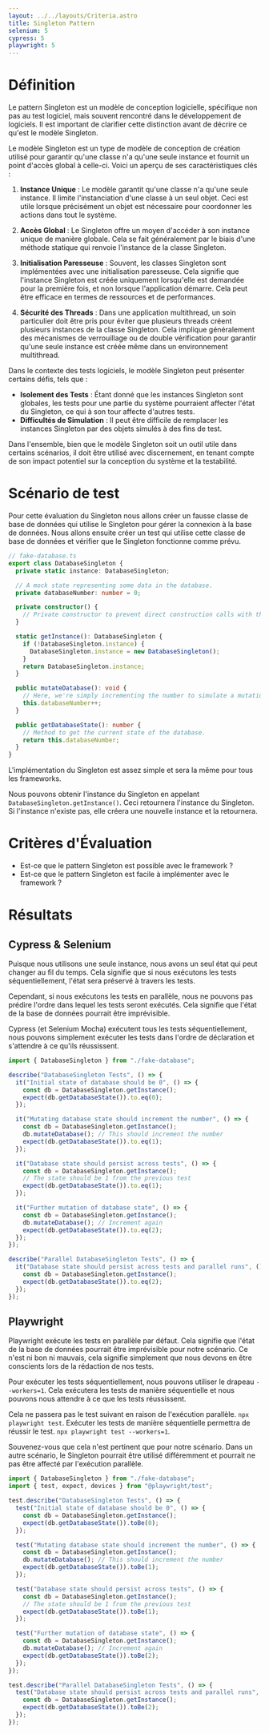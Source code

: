 ```yaml
---
layout: ../../layouts/Criteria.astro
title: Singleton Pattern
selenium: 5
cypress: 5
playwright: 5
---
```



# Définition

Le pattern Singleton est un modèle de conception logicielle, spécifique non pas au test logiciel, mais souvent rencontré dans le développement de logiciels. Il est important de clarifier cette distinction avant de décrire ce qu'est le modèle Singleton.

Le modèle Singleton est un type de modèle de conception de création utilisé pour garantir qu'une classe n'a qu'une seule instance et fournit un point d'accès global à celle-ci. Voici un aperçu de ses caractéristiques clés :

1. **Instance Unique** : Le modèle garantit qu'une classe n'a qu'une seule instance. Il limite l'instanciation d'une classe à un seul objet. Ceci est utile lorsque précisément un objet est nécessaire pour coordonner les actions dans tout le système.

2. **Accès Global** : Le Singleton offre un moyen d'accéder à son instance unique de manière globale. Cela se fait généralement par le biais d'une méthode statique qui renvoie l'instance de la classe Singleton.

3. **Initialisation Paresseuse** : Souvent, les classes Singleton sont implémentées avec une initialisation paresseuse. Cela signifie que l'instance Singleton est créée uniquement lorsqu'elle est demandée pour la première fois, et non lorsque l'application démarre. Cela peut être efficace en termes de ressources et de performances.

4. **Sécurité des Threads** : Dans une application multithread, un soin particulier doit être pris pour éviter que plusieurs threads créent plusieurs instances de la classe Singleton. Cela implique généralement des mécanismes de verrouillage ou de double vérification pour garantir qu'une seule instance est créée même dans un environnement multithread.

Dans le contexte des tests logiciels, le modèle Singleton peut présenter certains défis, tels que :

- **Isolement des Tests** : Étant donné que les instances Singleton sont globales, les tests pour une partie du système pourraient affecter l'état du Singleton, ce qui à son tour affecte d'autres tests.
- **Difficultés de Simulation** : Il peut être difficile de remplacer les instances Singleton par des objets simulés à des fins de test.

Dans l'ensemble, bien que le modèle Singleton soit un outil utile dans certains scénarios, il doit être utilisé avec discernement, en tenant compte de son impact potentiel sur la conception du système et la testabilité.

# Scénario de test

Pour cette évaluation du Singleton nous allons créer un fausse classe de base de données qui utilise le Singleton pour gérer la connexion à la base de données. Nous allons ensuite créer un test qui utilise cette classe de base de données et vérifier que le Singleton fonctionne comme prévu.

```ts
// fake-database.ts
export class DatabaseSingleton {
  private static instance: DatabaseSingleton;

  // A mock state representing some data in the database.
  private databaseNumber: number = 0;

  private constructor() {
    // Private constructor to prevent direct construction calls with the `new` operator.
  }

  static getInstance(): DatabaseSingleton {
    if (!DatabaseSingleton.instance) {
      DatabaseSingleton.instance = new DatabaseSingleton();
    }
    return DatabaseSingleton.instance;
  }

  public mutateDatabase(): void {
    // Here, we're simply incrementing the number to simulate a mutation.
    this.databaseNumber++;
  }

  public getDatabaseState(): number {
    // Method to get the current state of the database.
    return this.databaseNumber;
  }
}
```

L'implémentation du Singleton est assez simple et sera la même pour tous les frameworks.

Nous pouvons obtenir l'instance du Singleton en appelant `DatabaseSingleton.getInstance()`. Ceci retournera l'instance du Singleton. Si l'instance n'existe pas, elle créera une nouvelle instance et la retournera.

# Critères d'Évaluation

- Est-ce que le pattern Singleton est possible avec le framework ?
- Est-ce que le pattern Singleton est facile à implémenter avec le framework ?

# Résultats

## Cypress & Selenium

Puisque nous utilisons une seule instance, nous avons un seul état qui peut changer au fil du temps. Cela signifie que si nous exécutons les tests séquentiellement, l'état sera préservé à travers les tests.

Cependant, si nous exécutons les tests en parallèle, nous ne pouvons pas prédire l'ordre dans lequel les tests seront exécutés. Cela signifie que l'état de la base de données pourrait être imprévisible.

Cypress (et Selenium Mocha) exécutent tous les tests séquentiellement, nous pouvons simplement exécuter les tests dans l'ordre de déclaration et s'attendre à ce qu'ils réussissent.

```ts
import { DatabaseSingleton } from "./fake-database";

describe("DatabaseSingleton Tests", () => {
  it("Initial state of database should be 0", () => {
    const db = DatabaseSingleton.getInstance();
    expect(db.getDatabaseState()).to.eq(0);
  });

  it("Mutating database state should increment the number", () => {
    const db = DatabaseSingleton.getInstance();
    db.mutateDatabase(); // This should increment the number
    expect(db.getDatabaseState()).to.eq(1);
  });

  it("Database state should persist across tests", () => {
    const db = DatabaseSingleton.getInstance();
    // The state should be 1 from the previous test
    expect(db.getDatabaseState()).to.eq(1);
  });

  it("Further mutation of database state", () => {
    const db = DatabaseSingleton.getInstance();
    db.mutateDatabase(); // Increment again
    expect(db.getDatabaseState()).to.eq(2);
  });
});

describe("Parallel DatabaseSingleton Tests", () => {
  it("Database state should persist across tests and parallel runs", () => {
    const db = DatabaseSingleton.getInstance();
    expect(db.getDatabaseState()).to.eq(2);
  });
});
```

## Playwright

<ThumbWarningAlert>
  <p>
    Playwright exécute les tests en parallèle par défaut. Cela signifie que l'état de la base de données pourrait être imprévisible pour notre scénario. Ce n'est ni bon ni mauvais, cela signifie simplement que nous devons en être conscients lors de la rédaction de nos tests.
  </p>
</ThumbWarningAlert>

Pour exécuter les tests séquentiellement, nous pouvons utiliser le drapeau `--workers=1`. Cela exécutera les tests de manière séquentielle et nous pouvons nous attendre à ce que les tests réussissent.

Cela ne passera pas le test suivant en raison de l'exécution parallèle. `npx playwright test`.
Exécuter les tests de manière séquentielle permettra de réussir le test. `npx playwright test --workers=1`.

<ThumbWarningAlert>
  <p>
    Souvenez-vous que cela n'est pertinent que pour notre scénario. Dans un autre scénario, le Singleton pourrait être utilisé différemment et pourrait ne pas être affecté par l'exécution parallèle.
  </p>
</ThumbWarningAlert>

```ts
import { DatabaseSingleton } from "./fake-database";
import { test, expect, devices } from "@playwright/test";

test.describe("DatabaseSingleton Tests", () => {
  test("Initial state of database should be 0", () => {
    const db = DatabaseSingleton.getInstance();
    expect(db.getDatabaseState()).toBe(0);
  });

  test("Mutating database state should increment the number", () => {
    const db = DatabaseSingleton.getInstance();
    db.mutateDatabase(); // This should increment the number
    expect(db.getDatabaseState()).toBe(1);
  });

  test("Database state should persist across tests", () => {
    const db = DatabaseSingleton.getInstance();
    // The state should be 1 from the previous test
    expect(db.getDatabaseState()).toBe(1);
  });

  test("Further mutation of database state", () => {
    const db = DatabaseSingleton.getInstance();
    db.mutateDatabase(); // Increment again
    expect(db.getDatabaseState()).toBe(2);
  });
});

test.describe("Parallel DatabaseSingleton Tests", () => {
  test("Database state should persist across tests and parallel runs", () => {
    const db = DatabaseSingleton.getInstance();
    expect(db.getDatabaseState()).toBe(2);
  });
});
```